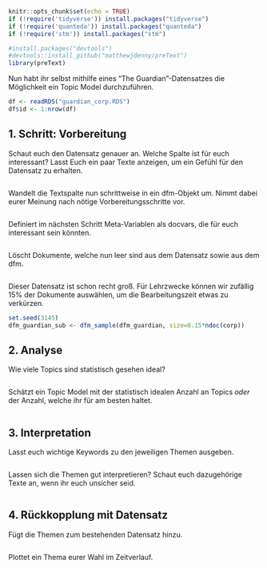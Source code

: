 ```r
knitr::opts_chunk$set(echo = TRUE)
if (!require('tidyverse')) install.packages("tidyverse")                      # wrangling
if (!require('quanteda')) install.packages("quanteda")                        # quanteda basic functions
if (!require('stm')) install.packages("stm")                                  # structural topic models

#install.packages("devtools")
#devtools::install_github("matthewjdenny/preText")
library(preText)
```

Nun habt ihr selbst mithilfe eines "The Guardian"-Datensatzes die Möglichkeit ein Topic Model durchzuführen. 
```r
df <- readRDS("guardian_corp.RDS")
df$id <- 1:nrow(df)
```


## 1. Schritt: Vorbereitung

Schaut euch den Datensatz genauer an. Welche Spalte ist für euch interessant? 
Lasst Euch ein paar Texte anzeigen, um ein Gefühl für den Datensatz zu erhalten.

```r

```


Wandelt die Textspalte nun schrittweise in ein dfm-Objekt um. Nimmt dabei eurer Meinung nach nötige Vorbereitungsschritte vor.

```r

```


Definiert im nächsten Schritt Meta-Variablen als docvars, die für euch interessant sein könnten.

```r

```


Löscht Dokumente, welche nun leer sind aus dem Datensatz sowie aus dem dfm.

```r

```

Dieser Datensatz ist schon recht groß. Für Lehrzwecke können wir zufällig 15% der Dokumente auswählen, um die Bearbeitungszeit etwas zu verkürzen. 

```r
set.seed(3145)
dfm_guardian_sub <- dfm_sample(dfm_guardian, size=0.15*ndoc(corp))
```


## 2. Analyse

Wie viele Topics sind statistisch gesehen ideal?

```r

```


Schätzt ein Topic Model mit der statistisch idealen Anzahl an Topics *oder* der Anzahl, welche ihr für am besten haltet. 

```r

```


## 3. Interpretation

Lasst euch wichtige Keywords zu den jeweiligen Themen ausgeben.

```r

```

Lassen sich die Themen gut interpretieren? Schaut euch dazugehörige Texte an, wenn ihr euch unsicher seid. 

```r

```

## 4. Rückkopplung mit Datensatz

Fügt die Themen zum bestehenden Datensatz hinzu.

```r

```


Plottet ein Thema eurer Wahl im Zeitverlauf.
```r

``` 